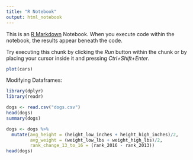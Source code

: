 ```yaml
---
title: "R Notebook"
output: html_notebook
---
```


This is an [R Markdown](http://rmarkdown.rstudio.com) Notebook. When you execute code within the notebook, the results appear beneath the code.

Try executing this chunk by clicking the *Run* button within the chunk or by placing your cursor inside it and pressing *Ctrl+Shift+Enter*.

```r
plot(cars)
```

Modifying Dataframes:

```r
library(dplyr)
library(readr)
```

```r
dogs <- read.csv("dogs.csv")
head(dogs)
summary(dogs)
```

```r
dogs <- dogs %>%
  mutate(avg_height = (height_low_inches + height_high_inches)/2,
         avg_weight = (weight_low_lbs + weight_high_lbs)/2,
         rank_change_13_to_16 = (rank_2016 - rank_2013))
head(dogs)
```

